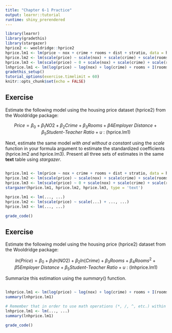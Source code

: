 ```yaml
---
title: "Chapter 6-1 Practice"
output: learnr::tutorial
runtime: shiny_prerendered
---
```


```r
library(learnr)
library(gradethis)
library(stargazer)
hprice2 <- wooldridge::hprice2
hprice.lm1 <- lm(price ~ nox + crime + rooms + dist + stratio, data = hprice2)
hprice.lm2 <- lm(scale(price) ~ scale(nox) + scale(crime) + scale(rooms) + scale(dist) + scale(stratio), data = hprice2)
hprice.lm3 <- lm(scale(price) ~ 0 + scale(nox) + scale(crime) + scale(rooms) + scale(dist) + scale(stratio), data = hprice2)
lnhprice.lm1 <- lm(log(price) ~ log(nox) + log(crime) + rooms + I(rooms^2) + log(dist) + log(stratio), data = hprice2)
gradethis_setup()
tutorial_options(exercise.timelimit = 60)
knitr::opts_chunk$set(echo = FALSE)
```

## Exercise

Estimate the following model using the housing price dataset (hprice2) from the Wooldridge package: 

$$Price = \beta_0 + \beta_1NO2 + \beta_2Crime + \beta_3Rooms + \beta4Employer\text{ }Distance + \beta_5Student\text{-}Teacher\text{ }Ratio + u \text{ : (hprice.lm1)}$$ 

Next, estimate the same model *with and without a constant* using the $scale$ function in your formula argument to estimate the standardized coefficients (hprice.lm2 and hprice.lm3). Present all three sets of estimates in the same **text** table using $stargazer$.

```r

```

```r
hprice.lm1 <- lm(price ~ nox + crime + rooms + dist + stratio, data = hprice2)
hprice.lm2 <- lm(scale(price) ~ scale(nox) + scale(crime) + scale(rooms) + scale(dist) + scale(stratio), data = hprice2)
hprice.lm3 <- lm(scale(price) ~ 0 + scale(nox) + scale(crime) + scale(rooms) + scale(dist) + scale(stratio), data = hprice2)
stargazer(hprice.lm1, hprice.lm2, hprice.lm3, type = 'text')
```

```r
hprice.lm1 <- lm(..., ...)
hprice.lm2 <- lm(scale(price) ~ scale(...) + ..., ...)
hprice.lm3 <- lm(..., ...)
```

```r
grade_code()
```

## Exercise

Estimate the following model using the housing price (hprice2) dataset from the Wooldridge package: 

$$ln(Price) = \beta_0 + \beta_1ln(NO2) + \beta_2ln(Crime) + \beta_3Rooms + \beta_4Rooms^2 + \beta5Employer\text{ }Distance + \beta_5Student\text{-}Teacher\text{ }Ratio + u \text{ : (lnhprice.lm1)}$$ 

Summarize this estimation using the $summary()$ function. 
```r

```

```r
lnhprice.lm1 <- lm(log(price) ~ log(nox) + log(crime) + rooms + I(rooms^2) + log(dist) + log(stratio), data = hprice2)
summary(lnhprice.lm1)
```

```r
# Remember that in order to use math operations (*, /, ^, etc.) within a formula, you need to wrap these terms within the I() function. 
lnhprice.lm1 <- lm(..., ...)
summary(lnhprice.lm1)
```

```r
grade_code()
```

